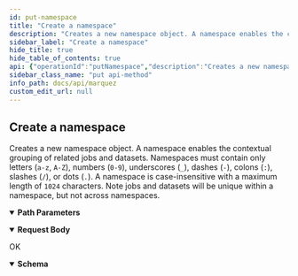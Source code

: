 ```yaml
---
id: put-namespace
title: "Create a namespace"
description: "Creates a new namespace object. A namespace enables the contextual grouping of related jobs and datasets. Namespaces must contain only letters (`a-z`, `A-Z`), numbers (`0-9`), underscores (`_`), dashes (`-`), colons (`:`), slashes (`/`), or dots (`.`). A namespace is case-insensitive with a maximum length of `1024` characters. Note jobs and datasets will be unique within a namespace, but not across namespaces."
sidebar_label: "Create a namespace"
hide_title: true
hide_table_of_contents: true
api: {"operationId":"putNamespace","description":"Creates a new namespace object. A namespace enables the contextual grouping of related jobs and datasets. Namespaces must contain only letters (`a-z`, `A-Z`), numbers (`0-9`), underscores (`_`), dashes (`-`), colons (`:`), slashes (`/`), or dots (`.`). A namespace is case-insensitive with a maximum length of `1024` characters. Note jobs and datasets will be unique within a namespace, but not across namespaces.","tags":["Namespaces"],"requestBody":{"content":{"application/json":{"schema":{"type":"object","properties":{"ownerName":{"description":"The owner of the namespace.","type":"string"},"description":{"description":"The description of the namespace.","type":"string"}},"required":["ownerName"],"example":{"ownerName":"me","description":"My first namespace!"},"title":"CreatedNamespace"}}}},"responses":{"200":{"description":"OK","content":{"application/json":{"schema":{"type":"object","properties":{"name":{"description":"The name of the namespace.","type":"string"},"createdAt":{"description":"An [ISO-8601](https://en.wikipedia.org/wiki/ISO_8601) timestamp representing the date/time the namespace was created.","type":"string","format":"date-time"},"updatedAt":{"description":"An [ISO-8601](https://en.wikipedia.org/wiki/ISO_8601) timestamp representing the date/time the namespace was updated.","type":"string","format":"date-time"},"ownerName":{"description":"The owner of the namespace.","type":"string"},"description":{"description":"The description of the namespace.","type":"string"}},"example":{"name":"my-namespace","createdAt":"2019-05-09T19:49:24.201361Z","updatedAt":"2019-05-09T19:49:24.201361Z","ownerName":"me","description":"My first namespace!"},"title":"Namespace"}}}}},"parameters":[{"name":"namespace","in":"path","description":"The name of the namespace.","required":true,"schema":{"type":"string","maxLength":1024,"example":"my-namespace"}}],"method":"put","path":"/namespaces/{namespace}","servers":[{"url":"http://localhost:5000/api/v1","description":"Local API server"}],"jsonRequestBodyExample":{"ownerName":"me","description":"My first namespace!"},"info":{"title":"Marquez","version":"0.41.0-SNAPSHOT","description":"Marquez is an open source **metadata service** for the **collection**, **aggregation**, and **visualization** of a data ecosystem's metadata.","license":{"name":"Apache 2.0","url":"http://www.apache.org/licenses/LICENSE-2.0.html"}},"postman":{"name":"Create a namespace","description":{"content":"Creates a new namespace object. A namespace enables the contextual grouping of related jobs and datasets. Namespaces must contain only letters (`a-z`, `A-Z`), numbers (`0-9`), underscores (`_`), dashes (`-`), colons (`:`), slashes (`/`), or dots (`.`). A namespace is case-insensitive with a maximum length of `1024` characters. Note jobs and datasets will be unique within a namespace, but not across namespaces.","type":"text/plain"},"url":{"path":["namespaces",":namespace"],"host":["{{baseUrl}}"],"query":[],"variable":[{"disabled":false,"description":{"content":"(Required) The name of the namespace.","type":"text/plain"},"type":"any","value":"","key":"namespace"}]},"header":[{"key":"Content-Type","value":"application/json"},{"key":"Accept","value":"application/json"}],"method":"PUT","body":{"mode":"raw","raw":"\"\"","options":{"raw":{"language":"json"}}}}}
sidebar_class_name: "put api-method"
info_path: docs/api/marquez
custom_edit_url: null
---
```



## Create a namespace



Creates a new namespace object. A namespace enables the contextual grouping of related jobs and datasets. Namespaces must contain only letters (`a-z`, `A-Z`), numbers (`0-9`), underscores (`_`), dashes (`-`), colons (`:`), slashes (`/`), or dots (`.`). A namespace is case-insensitive with a maximum length of `1024` characters. Note jobs and datasets will be unique within a namespace, but not across namespaces.

<details style={{"marginBottom":"1rem"}} data-collapsed={false} open={true}><summary style={{}}><strong>Path Parameters</strong></summary><div><ul><ParamsItem className={"paramsItem"} param={{"name":"namespace","in":"path","description":"The name of the namespace.","required":true,"schema":{"type":"string","maxLength":1024,"example":"my-namespace"}}}></ParamsItem></ul></div></details><MimeTabs><TabItem label={"application/json"} value={"application/json-schema"}><details style={{}} data-collapsed={false} open={true}><summary style={{"textAlign":"left"}}><strong>Request Body</strong></summary><div style={{"textAlign":"left","marginLeft":"1rem"}}></div><ul style={{"marginLeft":"1rem"}}><SchemaItem collapsible={false} name={"ownerName"} required={true} schemaName={"string"} qualifierMessage={undefined} schema={{"description":"The owner of the namespace.","type":"string"}}></SchemaItem><SchemaItem collapsible={false} name={"description"} required={false} schemaName={"string"} qualifierMessage={undefined} schema={{"description":"The description of the namespace.","type":"string"}}></SchemaItem></ul></details></TabItem></MimeTabs><div><ApiTabs><TabItem label={"200"} value={"200"}><div>

OK

</div><div><MimeTabs schemaType={"response"}><TabItem label={"application/json"} value={"application/json"}><SchemaTabs><TabItem label={"Schema"} value={"Schema"}><details style={{}} data-collapsed={false} open={true}><summary style={{"textAlign":"left"}}><strong>Schema</strong></summary><div style={{"textAlign":"left","marginLeft":"1rem"}}></div><ul style={{"marginLeft":"1rem"}}><SchemaItem collapsible={false} name={"name"} required={false} schemaName={"string"} qualifierMessage={undefined} schema={{"description":"The name of the namespace.","type":"string"}}></SchemaItem><SchemaItem collapsible={false} name={"createdAt"} required={false} schemaName={"date-time"} qualifierMessage={undefined} schema={{"description":"An [ISO-8601](https://en.wikipedia.org/wiki/ISO_8601) timestamp representing the date/time the namespace was created.","type":"string","format":"date-time"}}></SchemaItem><SchemaItem collapsible={false} name={"updatedAt"} required={false} schemaName={"date-time"} qualifierMessage={undefined} schema={{"description":"An [ISO-8601](https://en.wikipedia.org/wiki/ISO_8601) timestamp representing the date/time the namespace was updated.","type":"string","format":"date-time"}}></SchemaItem><SchemaItem collapsible={false} name={"ownerName"} required={false} schemaName={"string"} qualifierMessage={undefined} schema={{"description":"The owner of the namespace.","type":"string"}}></SchemaItem><SchemaItem collapsible={false} name={"description"} required={false} schemaName={"string"} qualifierMessage={undefined} schema={{"description":"The description of the namespace.","type":"string"}}></SchemaItem></ul></details></TabItem><TabItem label={"Example (from schema)"} value={"Example (from schema)"}><ResponseSamples responseExample={"{\n  \"name\": \"my-namespace\",\n  \"createdAt\": \"2019-05-09T19:49:24.201361Z\",\n  \"updatedAt\": \"2019-05-09T19:49:24.201361Z\",\n  \"ownerName\": \"me\",\n  \"description\": \"My first namespace!\"\n}"} language={"json"}></ResponseSamples></TabItem></SchemaTabs></TabItem></MimeTabs></div></TabItem></ApiTabs></div>
      